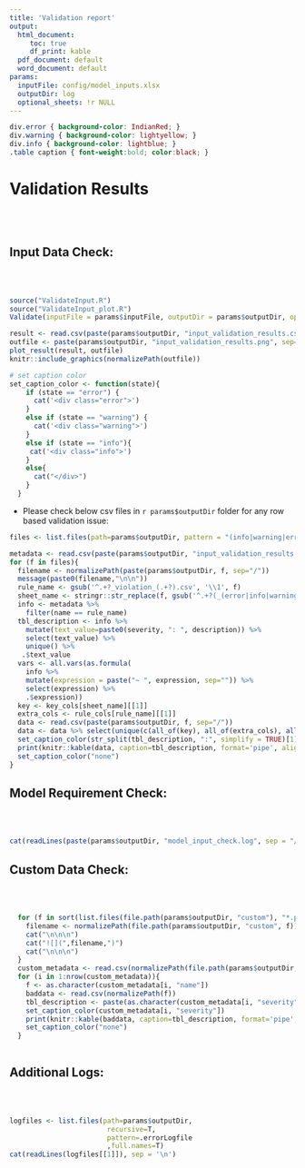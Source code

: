 ---
title: 'Validation report'
output:
  html_document:
     toc: true
     df_print: kable
  pdf_document: default
  word_document: default
params:
  inputFile: config/model_inputs.xlsx
  outputDir: log
  optional_sheets: !r NULL
---
```{css, echo=FALSE}
div.error { background-color: IndianRed; }
div.warning { background-color: lightyellow; }
div.info { background-color: lightblue; }
.table caption { font-weight:bold; color:black; }
```
# Validation Results
<br><br>

## Input Data Check:
<br><br>
```{r, echo=FALSE, results='hide',  message=FALSE, warning=FALSE}
source("ValidateInput.R")
source("ValidateInput_plot.R")
Validate(inputFile = params$inputFile, outputDir = params$outputDir, optional_sheets=params$optional_sheets)
```

```{r echo=FALSE, results='asis'}
result <- read.csv(paste(params$outputDir, "input_validation_results.csv", sep="/"))
outfile <- paste(params$outputDir, "input_validation_results.png", sep="/")
plot_result(result, outfile)
knitr::include_graphics(normalizePath(outfile))

# set caption color
set_caption_color <- function(state){
    if (state == "error") {
      cat('<div class="error">')
    }
    else if (state == "warning") {
      cat('<div class="warning">')
    }
    else if (state == "info"){
     cat('<div class="info">')
    }
    else{
      cat("</div>")
    }
  }
```

-   Please check below csv files in `r params$outputDir` folder for any row based validation issue:


```{r echo=FALSE, comment='', results='asis', warning=FALSE, message=TRUE, paged.print=TRUE}
files <- list.files(path=params$outputDir, pattern = "(info|warning|error).*.csv")

metadata <- read.csv(paste(params$outputDir, "input_validation_results.csv", sep="/"))
for (f in files){
  filename <- normalizePath(paste(params$outputDir, f, sep="/"))
  message(paste0(filename,"\n\n"))
  rule_name <- gsub('^.+?_violation_(.+?).csv', '\\1', f)
  sheet_name <- stringr::str_replace(f, gsub('^.+?(_(error|info|warning))', '\\1', f), "")
  info <- metadata %>%
    filter(name == rule_name)
  tbl_description <- info %>%
    mutate(text_value=paste0(severity, ": ", description)) %>%
    select(text_value) %>%
    unique() %>% 
   .$text_value
  vars <- all.vars(as.formula(
    info %>% 
    mutate(expression = paste("~ ", expression, sep="")) %>%
    select(expression) %>%
    .$expression))
  key <- key_cols[sheet_name][[1]]
  extra_cols <- rule_cols[rule_name][[1]]
  data <- read.csv(paste(params$outputDir, f, sep="/"))
  data <- data %>% select(unique(c(all_of(key), all_of(extra_cols), all_of(vars))))
  set_caption_color(str_split(tbl_description, ":", simplify = TRUE)[1])
  print(knitr::kable(data, caption=tbl_description, format='pipe', align = "l"))
  set_caption_color("none")
}
```
## Model Requirement Check:
<br><br>
```{r echo=FALSE, comment='', warning=FALSE}
cat(readLines(paste(params$outputDir, "model_input_check.log", sep = "/")), sep = '\n')
```
## Custom Data Check:
<br><br>
```{r echo=FALSE, comment='', results = 'asis', warning=FALSE}
  for (f in sort(list.files(file.path(params$outputDir, "custom"), "*.png"))){
    filename <- normalizePath(file.path(params$outputDir, "custom", f))
    cat("\n\n\n")
    cat("![](",filename,")")
    cat("\n\n\n")
  }
  custom_metadata <- read.csv(normalizePath(file.path(params$outputDir, "custom", "custom_validation_results.csv")))
  for (i in 1:nrow(custom_metadata)){
    f <- as.character(custom_metadata[i, "name"])
    baddata <- read.csv(normalizePath(f))
    tbl_description <- paste(as.character(custom_metadata[i, "severity"]), ": ", as.character(custom_metadata[i, "description"]))
    set_caption_color(custom_metadata[i, "severity"])
    print(knitr::kable(baddata, caption=tbl_description, format='pipe', align = "l"))
    set_caption_color("none")
  }
  
```
## Additional Logs:
<br><br>
```{r echo=FALSE, comment='', warning=FALSE}
logfiles <- list.files(path=params$outputDir,
                        recursive=T,
                        pattern=.errorLogfile
                        ,full.names=T)
cat(readLines(logfiles[[1]]), sep = '\n')
```